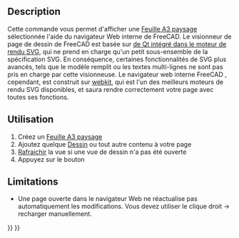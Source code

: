 <languages/>
{{Docnav/fr
|[[Drawing_Clip/fr|Masque]]
|[[Drawing_Orthoviews/fr|Vues orthogonales]]
|[[Drawing_Workbench/fr|Atelier Drawing]]
|IconL=Drawing_Clip.png
|IconC=Workbench_Drawing.svg
|IconR=Drawing_Orthoviews.png
}}

{{GuiCommand/fr
|Name=Drawing Openbrowser
|Name/fr=Drawing Ouvrir sur le navigateur interne
|Workbenches=[[Drawing_Workbench/fr|Drawing]]
|MenuLocation=Drawing → Ouvrir sur le navigateur interne 
|Shortcut=
}}

==Description==

Cette commande vous permet d'afficher une [[Drawing Landscape A3/fr |Feuille A3 paysage]] sélectionnée l'aide du navigateur Web interne de FreeCAD. Le visionneur de page de dessin de FreeCAD est basée sur [http://qt-project.org/doc/qt-5.0/qtsvg/svgrendering.html de Qt intégré dans le moteur de rendu SVG], qui ne prend en charge qu'un petit sous-ensemble de la spécification SVG. En conséquence, certaines fonctionnalités de SVG plus avancés, tels que le modèle remplit ou les textes multi-lignes ne sont pas pris en charge par cette visionneuse. Le navigateur web interne FreeCAD , cependant, est construit sur [http://en.wikipedia.org/wiki/WebKit webkit], qui est l'un des meilleurs moteurs de rendu SVG disponibles, et saura rendre correctement votre page avec toutes ses fonctions.

==Utilisation==

# Créez un [[Drawing Landscape A3 |Feuille A3 paysage]] 
# Ajoutez quelque [[Drawing View/fr|Dessin]] ou tout autre contenu à votre page 
# [[Std_Refresh/fr |Rafraichir]] la vue si une vue de dessin n'a pas été ouverte 
# Appuyez sur le bouton{{KEY | [[Image:Drawing Openbrowser.png|16px]] [[Drawing Openbrowser/fr| Vue Web]]}}

==Limitations==

* Une page ouverte dans le navigateur Web ne réactualise pas automatiquement les modifications. Vous devez utiliser le clique droit → recharger manuellement.

{{Docnav/fr
|[[Drawing_Clip/fr|Masque]]
|[[Drawing_Orthoviews/fr|Vues orthogonales]]
|[[Drawing_Workbench/fr|Atelier Drawing]]
|IconL=Drawing_Clip.png
|IconC=Workbench_Drawing.svg
|IconR=Drawing_Orthoviews.png
}}

{{Drawing Tools navi{{#translation:}}}}
{{Userdocnavi{{#translation:}}}}